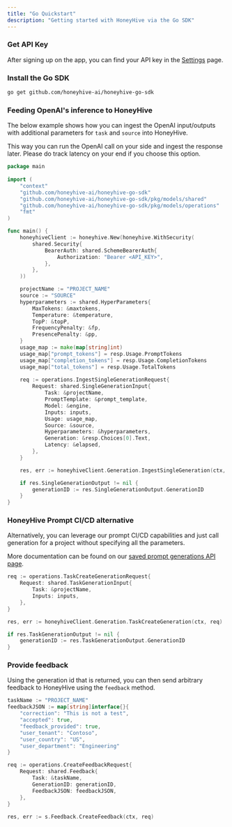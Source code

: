 ```yaml
---
title: "Go Quickstart"
description: "Getting started with HoneyHive via the Go SDK"
---
```



### Get API Key

After signing up on the app, you can find your API key in the [Settings](https://app.honeyhive.ai/settings/account) page.

### Install the Go SDK

```bash
go get github.com/honeyhive-ai/honeyhive-go-sdk
```

### Feeding OpenAI's inference to HoneyHive

The below example shows how you can ingest the OpenAI input/outputs with additional parameters for `task` and `source` into HoneyHive.

This way you can run the OpenAI call on your side and ingest the response later. Please do track latency on your end if you choose this option.

```go
package main
​
import (
    "context"
    "github.com/honeyhive-ai/honeyhive-go-sdk"
    "github.com/honeyhive-ai/honeyhive-go-sdk/pkg/models/shared"
    "github.com/honeyhive-ai/honeyhive-go-sdk/pkg/models/operations"
	"fmt"
)

func main() {
    honeyhiveClient := honeyhive.New(honeyhive.WithSecurity(
        shared.Security{
            BearerAuth: shared.SchemeBearerAuth{
                Authorization: "Bearer <API_KEY>",
            },
        },
    ))

    projectName := "PROJECT_NAME"
    source := "SOURCE"
    hyperparameters := shared.HyperParameters{
        MaxTokens: &maxtokens,
        Temperature: &temperature,
        TopP: &topP,
        FrequencyPenalty: &fp,
        PresencePenalty: &pp,
    }
    usage_map := make(map[string]int)
    usage_map["prompt_tokens"] = resp.Usage.PromptTokens
    usage_map["completion_tokens"] = resp.Usage.CompletionTokens
    usage_map["total_tokens"] = resp.Usage.TotalTokens
    ​
    req := operations.IngestSingleGenerationRequest{
        Request: shared.SingleGenerationInput{
            Task: &projectName,
            PromptTemplate: &prompt_template,
            Model: &engine,
            Inputs: inputs,
            Usage: usage_map,
            Source: &source,
            Hyperparameters: &hyperparameters,
            Generation: &resp.Choices[0].Text,
            Latency: &elapsed,
        },
    }

    res, err := honeyhiveClient.Generation.IngestSingleGeneration(ctx, req)

    if res.SingleGenerationOutput != nil {
        generationID := res.SingleGenerationOutput.GenerationID
    }
}
```

### HoneyHive Prompt CI/CD alternative

Alternatively, you can leverage our prompt CI/CD capabilities and just call generation for a project without specifying all the parameters.

More documentation can be found on our [saved prompt generations API page](/api-reference/generations/post_saved).

```go
req := operations.TaskCreateGenerationRequest{
    Request: shared.TaskGenerationInput{
        Task: &projectName,
        Inputs: inputs,
    },
}

res, err := honeyhiveClient.Generation.TaskCreateGeneration(ctx, req)

if res.TaskGenerationOutput != nil {
    generationID := res.TaskGenerationOutput.GenerationID
}
```

### Provide feedback

Using the generation id that is returned, you can then send arbitrary feedback to HoneyHive using the `feedback` method.

```go
taskName := "PROJECT_NAME"
feedbackJSON := map[string]interface{}{
    "correction": "This is not a test",
    "accepted": true,
    "feedback_provided": true,
    "user_tenant": "Contoso",
    "user_country": "US",
    "user_department": "Engineering"
}

req := operations.CreateFeedbackRequest{
    Request: shared.Feedback{
        Task: &taskName,
        GenerationID: generationID,
        FeedbackJSON: feedbackJSON,
    },
}
​
res, err := s.Feedback.CreateFeedback(ctx, req)
​
```